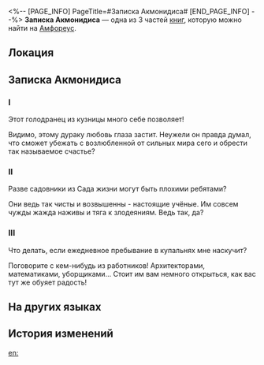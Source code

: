 <%-- [PAGE_INFO]
PageTitle=#Записка Акмонидиса#
[END_PAGE_INFO] --%>
{{Дополнить}}
{{Книга Инфобокс
|id           = 477
|Название     = 
|Изображение  = Предмет Книга Амфореус 1.png
|Мир          = Амфореус
|Томов        = 3
|Автор        = <!--нужно добавить-->
|Описание     = Короткая записка, купленная у Акмонидиса за 500 эквилибров. Говорят, в ней содержится потрясающая новость, а он «по большой дружбе» продал её вам со скидкой в 1%.
|Том1         = {{tx}}
|Источник1    = {{tx|Отсутствует источник}}
|Том2         = {{tx}}
|Источник2    = {{tx|Отсутствует источник}}
|Том3         = {{tx}}
|Источник3    = {{tx|Отсутствует источник}}
|Персонажи    = 
|Фракции      = 
}}
'''Записка Акмонидиса''' — одна из 3 частей [[Книги|книг]], которую можно найти на [[Амфореус]].

==Локация==
{{Отметка карты|<!--название карты-->|<!--id отметки-->}}

==Записка Акмонидиса==
===I===
Этот голодранец из кузницы много себе позволяет!

Видимо, этому дураку любовь глаза застит. Неужели он правда думал, что сможет убежать с возлюбленной от сильных мира сего и обрести так называемое счастье?

===II===
Разве садовники из Сада жизни могут быть плохими ребятами?

Они ведь так чисты и возвышенны - настоящие учёные. Им совсем чужды жажда наживы и тяга к злодеяниям. Ведь так, да?

===III===
Что делать, если ежедневное пребывание в купальнях мне наскучит?

Поговорите с кем-нибудь из работников! Архитекторами, математиками, уборщиками... Стоит им вам немного открыться, как вас тут же обуяет радость!

==На других языках==
{{На других языках
|en   = Akmonides' Note
|zhs  = 阿克蒙的纸条
|zht  = 阿克蒙的紙條
|ja   = アクモンのメモ
|ko   = 아크모니데스의 쪽지
|es   = Notas de Akmónides
|fr   = Note d'Achéménide
|ru   = Записка Акмонидиса
|th   = โน้ตของ Akmonides
|vi   = Mảnh Giấy Của Akmonides
|de   = Akmonides’ Zettel
|id   = Catatan Akmonides
|pt   = Bilhete de Akmonides
}}

==История изменений==
{{История изменений|3.5}}

[[en:]]